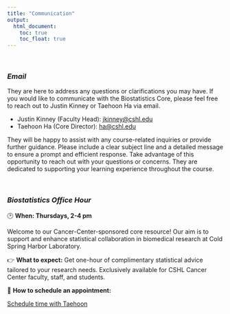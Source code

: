 ```yaml
---
title: "Communication"
output:
  html_document: 
    toc: true
    toc_float: true
---
```


<br>

### *Email*

They are here to address any questions or clarifications you may have. If you would like to communicate with the Biostatistics Core, please feel free to reach out to Justin Kinney or Taehoon Ha via email.

+ Justin Kinney (Faculty Head): [jkinney@cshl.edu](mailto:jkinney@cshl.edu)
+ Taehoon Ha (Core Director): [ha@cshl.edu](mailto:ha@cshl.edu)

They will be happy to assist with any course-related inquiries or provide further guidance. Please include a clear subject line and a detailed message to ensure a prompt and efficient response. Take advantage of this opportunity to reach out with your questions or concerns. They are dedicated to supporting your learning experience throughout the course.

<br>

### *Biostatistics Office Hour*

🕑 **When: Thursdays, 2-4 pm**

Welcome to our Cancer-Center-sponsored core resource! Our aim is to support and enhance statistical collaboration in biomedical research at Cold Spring Harbor Laboratory.

👉 **What to expect:**
Get one-hour of complimentary statistical advice tailored to your research needs. Exclusively available for CSHL Cancer Center faculty, staff, and students.

📧 **How to schedule an appointment:**

<!-- Calendly link widget begin -->
<link href="https://assets.calendly.com/assets/external/widget.css" rel="stylesheet">
<script src="https://assets.calendly.com/assets/external/widget.js" type="text/javascript"></script>
<a href="" onclick="Calendly.initPopupWidget({url: 'https://calendly.com/cshlbiostat'});return false;">Schedule time with Taehoon</a>
<!-- Calendly link widget end -->